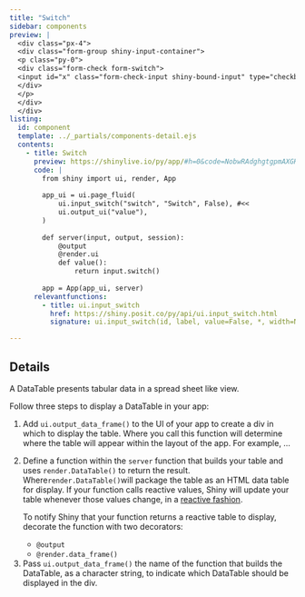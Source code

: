 ```yaml
---
title: "Switch"
sidebar: components 
preview: |
  <div class="px-4">
  <div class="form-group shiny-input-container">
  <p class="py-0">
  <div class="form-check form-switch">
  <input id="x" class="form-check-input shiny-bound-input" type="checkbox" checked> <label class="form-check-label" for="x">Make it switchable</label>
  </div>
  </p>
  </div>
  </div>
listing:
  id: component
  template: ../_partials/components-detail.ejs
  contents:
    - title: Switch
      preview: https://shinylive.io/py/app/#h=0&code=NobwRAdghgtgpmAXGKAHVA6VBPMAaMAYwHsIAXOcpMAMwCdiYACAZwAsBLCbJjmVYnTJMArhzxM6lACZw6EgILoAOhFVpUAfTFMAvKI5YoAcziaaAGzHSAFKqYODGLqhFlNLAO4cyhNnbAvHz9lfCZQgGVvXzZQiQAxKAsWOABKPHtHMQxiN1d3MQCANySROFD01VTVVVkaVjkiuRsXNwlcsnyJFJYWDlJUxEyHAAEO-OGmEakIWToMMUm6phKrOBtBycdJODIROgheCHyMIJiNmuh0PSYlVBsNbXEGuia6VLAAXwBdIA
      code: |
        from shiny import ui, render, App
        
        app_ui = ui.page_fluid(
            ui.input_switch("switch", "Switch", False), #<<
            ui.output_ui("value"),
        )
        
        def server(input, output, session):
            @output
            @render.ui
            def value():
                return input.switch()
        
        app = App(app_ui, server)
      relevantfunctions:
        - title: ui.input_switch
          href: https://shiny.posit.co/py/api/ui.input_switch.html
          signature: ui.input_switch(id, label, value=False, *, width=None)

---
```


:::{#component}
:::

## Details

<p>A DataTable presents tabular data in a spread sheet like view. </p>

<p>Follow three steps to display a DataTable in your app:</p>

<ol>
  <li>
  Add `ui.output_data_frame()` to the UI of your app to create a div in which to display the table. Where you call this function will determine where the table will appear within the layout of the app. For example, ...
  </li>
  <li>
  Define a function within the `server` function that builds your table and uses `render.DataTable()` to return the result. Where`render.DataTable()`will package the table as an HTML data table for display. If your function calls reactive values, Shiny will update your table whenever those values change, in a [reactive fashion]().
  
  To notify Shiny that your function returns a reactive table to display, decorate the function with two decorators:
  
   <ul>
     <li>`@output`</li>
     <li>`@render.data_frame()`</li>
   </ul>

  </li>

  <li>Pass `ui.output_data_frame()` the name of the function that builds the DataTable, as a character string, to indicate which DataTable should be displayed in the div. 
  </li>
</ol>